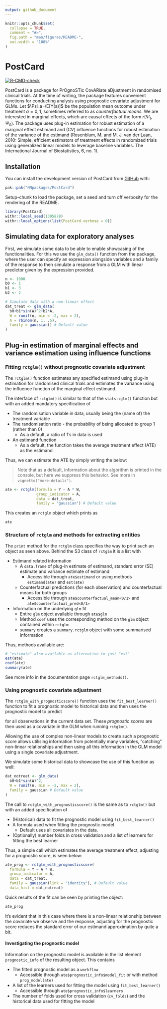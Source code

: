 ```yaml
---
output: github_document
---
```


<!-- README.md is generated from README.Rmd. Please edit that file -->

```r
knitr::opts_chunk$set(
  collapse = TRUE,
  comment = "#>",
  fig.path = "man/figures/README-",
  out.width = "100%"
)
```

# PostCard

<!-- badges: start -->
[![R-CMD-check](https://github.com/NNpackages/PostCard/actions/workflows/R-CMD-check.yaml/badge.svg)](https://github.com/NNpackages/PostCard/actions/workflows/R-CMD-check.yaml)
<!-- badges: end -->

PostCard is a package for PrOgnoSTic CovARiate aDjustment in randomised clinical trials. At the time of writing, the package features convenient functions for conducting analysis using prognostic covariate adjustment for GLMs. Let $\Psi_a=\E[Y(a)]$ be the population mean outcome under treatment $a=0, 1$, sometimes referred to as *counterfactual means*. We are interested in marginal effects, which are causal effects of the form $r(\Psi_1, \Psi_0)$. The package uses plug-in estimation for robust estimation of a marginal effect estimand and (CV) influence functions for robust estimation of the variance of the estimand (Rosenblum, M. and M. J. van der Laan, 2010: Simple, efficient estimators of treatment effects in randomized trials using generalized linear models to leverage baseline variables. The International Journal of Biostatistics, 6, no. 1).


## Installation

You can install the development version of PostCard from [GitHub](https://github.com/) with:

``` r
pak::pak("NNpackages/PostCard")
```
Setup-chunk to load the package, set a seed and turn off verbosity for the rendering of the README.

```r
library(PostCard)
withr::local_seed(1395878)
withr::local_options(list(PostCard.verbose = 0))
```

## Simulating data for exploratory analyses

First, we simulate some data to be able to enable showcasing of the functionalities. For this we use the `glm_data()` function from the package, where the user can specify an expression alongside variables and a family of the response to then simulate a response from a GLM with linear predictor given by the expression provided.

```r
n <- 1000
b0 <- 1
b1 <- 3
b2 <- 2

# Simulate data with a non-linear effect
dat_treat <- glm_data(
  b0+b1*sin(W)^2+b2*A,
  W = runif(n, min = -2, max = 2),
  A = rbinom(n, 1, .5),
  family = gaussian() # Default value
)
```

## Plug-in estimation of marginal effects and variance estimation using influence functions

### Fitting `rctglm()` without prognostic covariate adjustment

The `rctglm()` function estimates any specified estimand using plug-in estimation for randomised clinical trials and estimates the variance using the influence function of the marginal effect estimand. 

The interface of `rctglm()` is similar to that of the `stats::glm()` function but with an added mandatory specification of

-   The randomisation variable in data, usually being the (name of) the treatment variable
-   The randomisation ratio - the probability of being allocated to group 1 (rather than 0)
    -   As a default, a ratio of 1's in data is used
-   An estimand function
    -   As a default, the function takes the average treatment effect (ATE) as the estimand

Thus, we can estimate the ATE by simply writing the below:

> Note that as a default, information about the algorithm is printed in the console, but here we suppress this behavior. See more in `vignette("more-details")`.

```r
ate <- rctglm(formula = Y ~ A * W,
              group_indicator = A,
              data = dat_treat,
              family = "gaussian") # Default value
```

This creates an `rctglm` object which prints as
```r
ate
```

### Structure of `rctglm` and methods for extracting entities

The `print` method for the `rctglm` class specifies the way to print such an object as seen above. Behind the S3 class of `rctglm` it is a list with 

-   Estimand related information
    -   A `data.frame` of plug-in estimate of estimand, standard error (SE) estimate and variance estimate of estimand
        -   Accessible through `ate$estimand` or using methods `estimand(ate)` and `est(ate)`
    -   Counterfactual predictions (for each observation) and counterfactual means for both groups
        -   Accessible through `ate$counterfactual_mean<0/1>` and `ate$counterfactual_pred<0/1>`
-   Information on the underlying `glm` fit
    -   Entire `glm` object available through `ate$glm`
    -   Method `coef` uses the corresponding method on the `glm` object contained within `rctglm`
    -   `summary` creates a `summary.rctglm` object with some summarised information
    
Thus, methods available are:
```r
# "estimate" also available as alternative to just "est"
est(ate)
coef(ate)
summary(ate)
```

See more info in the documentation page `rctglm_methods()`.

### Using prognostic covariate adjustment

The `rctglm_with_prognosticscore()` function uses the `fit_best_learner()` function to fit a prognostic model to historical data and then uses the prognostic model to predict
\begin{align}
\mathbb{E}[Y|X,A=0]
\end{align}

for all observations in the current data set. These *prognostic scores* are then used as a covariate in the GLM when running `rctglm()`.

Allowing the use of complex non-linear models to create such a prognostic score allows utilising information from potentially many variables, "catching" non-linear relationships and then using all this information in the GLM model using a single covariate adjustment.

We simulate some historical data to showcase the use of this function as well:
```r
dat_notreat <- glm_data(
  b0+b1*sin(W)^2,
  W = runif(n, min = -2, max = 2),
  family = gaussian # Default value
)
```

The call to `rctglm_with_prognosticscore()` is the same as to `rctglm()` but with an added specification of

-   (Historical) data to fit the prognostic model using `fit_best_learner()`
-   A formula used when fitting the prognostic model
    -   Default uses all covariates in the data.
-   (Optionally) number folds in cross validation and a list of learners for fitting the best learner

Thus, a simple call which estimates the average treatment effect, adjusting for a prognostic score, is seen below:
```r
ate_prog <- rctglm_with_prognosticscore(
  formula = Y ~ A * W,
  group_indicator = A,
  data = dat_treat,
  family = gaussian(link = "identity"), # Default value
  data_hist = dat_notreat)
```

Quick results of the fit can be seen by printing the object:
```r
ate_prog
```

It's evident that in this case where there is a non-linear relationship between the covariate we observe and the response, adjusting for the prognostic score reduces the standard error of our estimand approximation by quite a bit.

#### Investigating the prognostic model

Information on the prognostic model is available in the list element `prognostic_info` of the resulting object. This contains

-   The fitted prognostic model as a `workflow`
    -   Accessible through `ate$prognostic_info$model_fit` or with method `prog_model(ate)`
-   A list of the learners used for fitting the model using `fit_best_learner()`
    -   Accessible through `ate$prognostic_info$learners`
-   The number of folds used for cross validation (`cv_folds`) and the historical data used for fitting the model
